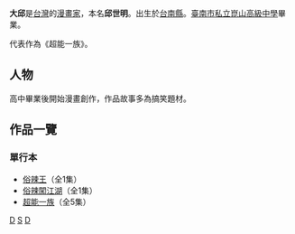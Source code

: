 {{Notability Unreferenced |time=2011-06-25T15:00:26+00:00 }}
{{漫畫}}
'''大邱'''{{BD|1972年|catIdx=D}}是[[台灣|台灣]]的[[漫畫家|漫畫家]]，本名'''邱世明'''。出生於[[台南縣|台南縣]]。[[臺南市私立崑山高級中學|臺南市私立崑山高級中學]]畢業。

代表作為《超能一族》。

== 人物 ==
高中畢業後開始漫畫創作，作品故事多為搞笑題材。

== 作品一覽 ==
=== 單行本 ===
*[[俗辣王|俗辣王]]（全1集）
*[[俗辣闖江湖|俗辣闖江湖]]（全1集）
*[[超能一族|超能一族]]（全5集）

[[Category:臺灣漫畫家|D]]
[[Category:邱姓|S]]
[[Category:台南市人|D]]